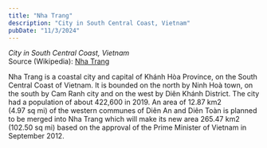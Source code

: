 ```yaml
---
title: "Nha Trang"
description: "City in South Central Coast, Vietnam"
pubDate: "11/3/2024"
---
```


*City in South Central Coast, Vietnam*  
Source (Wikipedia): [Nha Trang][1]

Nha Trang is a coastal city and capital of Khánh Hòa Province, on the South Central Coast of Vietnam. It is bounded on the north by Ninh Hoà town, on the south by Cam Ranh city and on the west by Diên Khánh District. The city had a population of about 422,600 in 2019. An area of 12.87 km2 (4.97 sq mi) of the western communes of Diên An and Diên Toàn is planned to be merged into Nha Trang which will make its new area 265.47 km2 (102.50 sq mi) based on the approval of the Prime Minister of Vietnam in September 2012.

[1]: https://en.wikipedia.org/wiki/Nha_Trang
